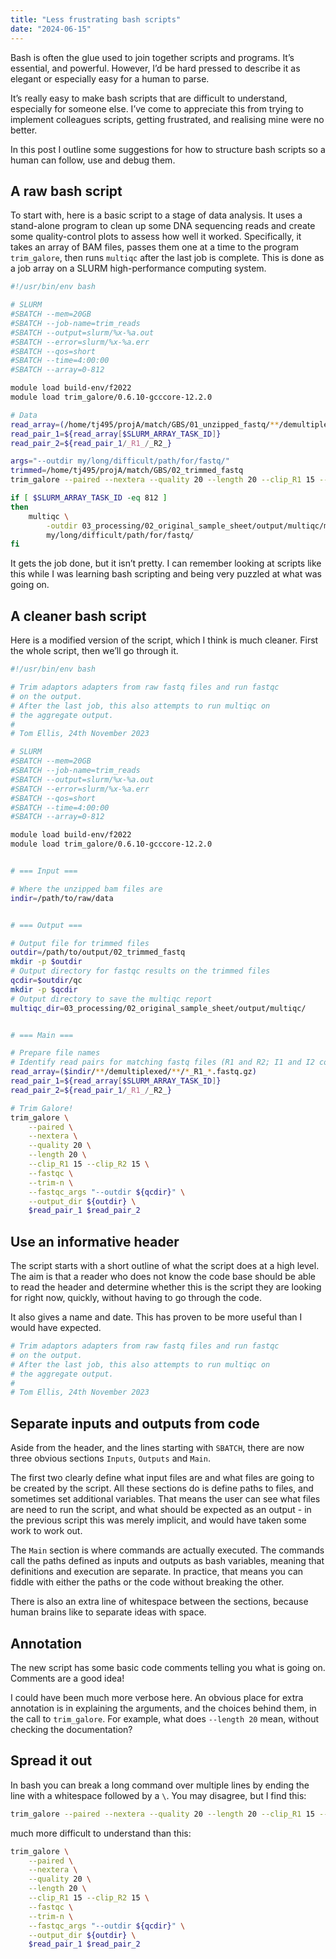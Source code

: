 ```yaml
---
title: "Less frustrating bash scripts"
date: "2024-06-15"
---
```


Bash is often the glue used to join together scripts and programs.
It's essential, and powerful.
However, I'd be hard pressed to describe it as elegant or especially easy for a
human to parse.

It's really easy to make bash scripts that are difficult to understand,
especially for someone else.
I've come to appreciate this from trying to implement colleagues scripts,
getting frustrated, and realising mine were no better.

In this post I outline some suggestions for how to structure bash scripts so a
human can follow, use and debug them.

## A raw bash script

To start with, here is a basic script to a stage of data analysis.
It uses a stand-alone program to clean up some DNA sequencing reads and create
some quality-control plots to assess how well it worked.
Specifically, it takes an array of BAM files, passes them one at a time to the
program `trim_galore`, then runs `multiqc` after the last job is complete.
This is done as a job array on a SLURM high-performance computing system. 

```bash
#!/usr/bin/env bash

# SLURM
#SBATCH --mem=20GB
#SBATCH --job-name=trim_reads
#SBATCH --output=slurm/%x-%a.out
#SBATCH --error=slurm/%x-%a.err
#SBATCH --qos=short
#SBATCH --time=4:00:00
#SBATCH --array=0-812

module load build-env/f2022
module load trim_galore/0.6.10-gcccore-12.2.0

# Data
read_array=(/home/tj495/projA/match/GBS/01_unzipped_fastq/**/demultiplexed/**/*_R1_*.fastq.gz)
read_pair_1=${read_array[$SLURM_ARRAY_TASK_ID]}
read_pair_2=${read_pair_1/_R1_/_R2_}

args="--outdir my/long/difficult/path/for/fastq/"
trimmed=/home/tj495/projA/match/GBS/02_trimmed_fastq
trim_galore --paired --nextera --quality 20 --length 20 --clip_R1 15 --clip_R2 15 --fastqc --trim-n --fastqc_args $args --output_dir $trimmed $read_pair_1 $read_pair_2

if [ $SLURM_ARRAY_TASK_ID -eq 812 ]
then
    multiqc \
        -outdir 03_processing/02_original_sample_sheet/output/multiqc/multiqc_after_trimming.html 
        my/long/difficult/path/for/fastq/
fi
```

It gets the job done, but it isn't pretty.
I can remember looking at scripts like this while I was learning bash scripting
and being very puzzled at what was going on.

## A cleaner bash script

Here is a modified version of the script, which I think is much cleaner.
First the whole script, then we'll go through it.

```bash
#!/usr/bin/env bash

# Trim adaptors adapters from raw fastq files and run fastqc
# on the output.
# After the last job, this also attempts to run multiqc on
# the aggregate output.
#
# Tom Ellis, 24th November 2023

# SLURM
#SBATCH --mem=20GB
#SBATCH --job-name=trim_reads
#SBATCH --output=slurm/%x-%a.out
#SBATCH --error=slurm/%x-%a.err
#SBATCH --qos=short
#SBATCH --time=4:00:00
#SBATCH --array=0-812

module load build-env/f2022
module load trim_galore/0.6.10-gcccore-12.2.0


# === Input === 

# Where the unzipped bam files are
indir=/path/to/raw/data


# === Output ===

# Output file for trimmed files
outdir=/path/to/output/02_trimmed_fastq
mkdir -p $outdir
# Output directory for fastqc results on the trimmed files
qcdir=$outdir/qc
mkdir -p $qcdir
# Output directory to save the multiqc report
multiqc_dir=03_processing/02_original_sample_sheet/output/multiqc/


# === Main === 

# Prepare file names
# Identify read pairs for matching fastq files (R1 and R2; I1 and I2 contain the barcodes)
read_array=($indir/**/demultiplexed/**/*_R1_*.fastq.gz)
read_pair_1=${read_array[$SLURM_ARRAY_TASK_ID]}
read_pair_2=${read_pair_1/_R1_/_R2_}

# Trim Galore!
trim_galore \
    --paired \
    --nextera \
    --quality 20 \
    --length 20 \
    --clip_R1 15 --clip_R2 15 \
    --fastqc \
    --trim-n \
    --fastqc_args "--outdir ${qcdir}" \
    --output_dir ${outdir} \
    $read_pair_1 $read_pair_2
```

## Use an informative header

The script starts with a short outline of what the script does at a high level.
The aim is that a reader who does not know the code base should be able to read
the header and determine whether this is the script they are looking for right
now, quickly, without having to go through the code.

It also gives a name and date.
This has proven to be more useful than I would have expected.

```bash
# Trim adaptors adapters from raw fastq files and run fastqc
# on the output.
# After the last job, this also attempts to run multiqc on
# the aggregate output.
#
# Tom Ellis, 24th November 2023
```

## Separate inputs and outputs from code

Aside from the header, and the lines starting with `SBATCH`, there are now three
obvious sections `Inputs`, `Outputs` and `Main`.

The first two clearly define what input files are and what files are going to be
created by the script.
All these sections do is define paths to files, and sometimes set additional
variables.
That means the user can see what files are need to run the script, and what 
should be expected as an output - in the previous script this was merely
implicit, and would have taken some work to work out.

The `Main` section is where commands are actually executed.
The commands call the paths defined as inputs and outputs as bash variables,
meaning that definitions and execution are separate.
In practice, that means you can fiddle with either the paths or the code without breaking the other.

There is also an extra line of whitespace between the sections, because human brains like to separate ideas with space.

## Annotation

The new script has some basic code comments telling you what is going on.
Comments are a good idea!

I could have been much more verbose here.
An obvious place for extra annotation is in explaining the arguments, and the
choices behind them, in the call to `trim_galore`.
For example, what does `--length 20` mean, without checking the documentation?

## Spread it out

In bash you can break a long command over multiple lines by ending the line with a whitespace followed by a `\`.
You may disagree, but I find this:
```bash
trim_galore --paired --nextera --quality 20 --length 20 --clip_R1 15 --clip_R2 15 --fastqc --trim-n --fastqc_args $args --output_dir $trimmed $read_pair_1 $read_pair_2
```
much more difficult to understand than this:
```bash
trim_galore \
    --paired \
    --nextera \
    --quality 20 \
    --length 20 \
    --clip_R1 15 --clip_R2 15 \
    --fastqc \
    --trim-n \
    --fastqc_args "--outdir ${qcdir}" \
    --output_dir ${outdir} \
    $read_pair_1 $read_pair_2
```